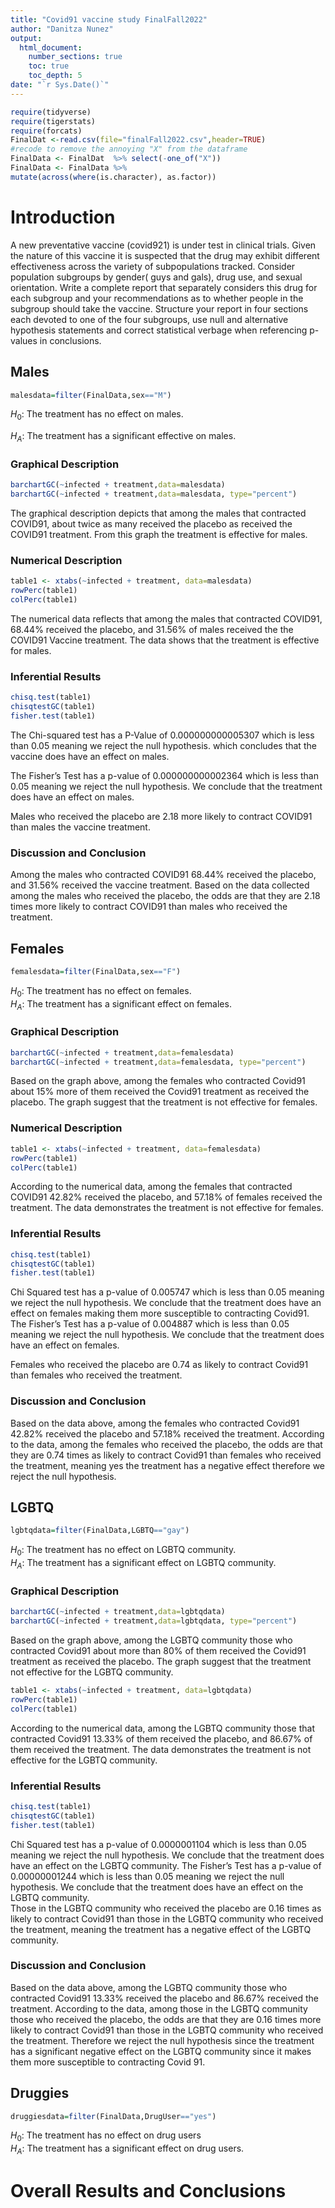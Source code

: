```yaml
---
title: "Covid91 vaccine study FinalFall2022"
author: "Danitza Nunez"
output: 
  html_document:
    number_sections: true
    toc: true
    toc_depth: 5
date: "`r Sys.Date()`" 
---
```


```r
require(tidyverse)
require(tigerstats)
require(forcats)
FinalDat <-read.csv(file="finalFall2022.csv",header=TRUE)
#recode to remove the annoying "X" from the dataframe
FinalData <- FinalDat  %>% select(-one_of("X"))
FinalData <- FinalData %>%
mutate(across(where(is.character), as.factor))
```

# Introduction

A new  preventative vaccine (covid921) is under test in clinical trials. Given the nature of this vaccine it is suspected that the drug may exhibit different effectiveness across the variety of subpopulations tracked. Consider population subgroups by gender( guys and gals), drug use, and sexual orientation. Write a complete report that separately considers this drug for each subgroup and your recommendations as to whether people in the subgroup should take the vaccine. Structure your report in four sections each devoted to one of the four subgroups, use null and alternative hypothesis statements and correct statistical verbage when referencing p-values in conclusions.

## Males
```r
malesdata=filter(FinalData,sex=="M")
```


$H_0$: The treatment has no effect on males. 

$H_A$: The treatment has a significant effective on males. 


### Graphical Description
```r
barchartGC(~infected + treatment,data=malesdata)
barchartGC(~infected + treatment,data=malesdata, type="percent")

```


The graphical description depicts that among the males that contracted COVID91, about twice as many received the placebo as received the COVID91 treatment. From this graph the treatment is effective for males. 



### Numerical Description 

```r
table1 <- xtabs(~infected + treatment, data=malesdata)
rowPerc(table1)
colPerc(table1)
```
The numerical data reflects that among the males that contracted COVID91, 68.44% received the placebo, and 31.56% of males received the the COVID91 Vaccine treatment. The data shows that the treatment is effective for males.  


### Inferential Results  

```r
chisq.test(table1)
chisqtestGC(table1)
fisher.test(table1)
```


The Chi-squared test has a P-Value of 0.000000000005307 which is less than 0.05 meaning we reject the null hypothesis. which concludes that the vaccine does have an effect on males. 

The Fisher's Test has a p-value of 0.000000000002364 which is less than 0.05 meaning we reject the null hypothesis. We conclude that the treatment does have an effect on males. 


Males who received the placebo are 2.18 more likely to contract COVID91 than males the vaccine treatment.



### Discussion and Conclusion

Among the males who contracted COVID91 68.44% received the placebo, and 31.56% received the vaccine treatment. Based on the data collected among the males who received the placebo, the odds are that they are  2.18 times more likely to contract COVID91 than males who received the treatment.


## Females

```r
femalesdata=filter(FinalData,sex=="F")
```

$H_0$: The treatment has no effect on females.  
$H_A$: The treatment has a significant effect on females. 



### Graphical Description  
```r
barchartGC(~infected + treatment,data=femalesdata)
barchartGC(~infected + treatment,data=femalesdata, type="percent")
```


Based on the graph above, among the females who contracted Covid91 about 15% more of them received the Covid91 treatment as received the placebo. The graph suggest that the treatment is not effective for females.  



### Numerical Description
```r
table1 <- xtabs(~infected + treatment, data=femalesdata)
rowPerc(table1)
colPerc(table1)
```


According to the numerical data, among the females that contracted COVID91 42.82% received the placebo, and 57.18% of females received the treatment. The data demonstrates the treatment is not effective for females.  


### Inferential Results  
```r
chisq.test(table1)
chisqtestGC(table1)
fisher.test(table1)
```

Chi Squared test has a p-value of 0.005747 which is less than 0.05 meaning we reject the null hypothesis. We conclude that the treatment does have an effect on females making them more susceptible to contracting Covid91. 
The Fisher's Test has a p-value of 0.004887 which is less than 0.05 meaning we reject the null hypothesis. We conclude that the treatment does have an effect on females.

Females who received the placebo are 0.74 as likely to contract Covid91 than females who received the treatment.  


### Discussion and Conclusion  

Based on the data above, among the females who contracted Covid91 42.82% received the placebo and 57.18% received the treatment. According to the data, among the females who received the placebo, the odds are that they are 0.74 times as likely to contract Covid91 than females who received the treatment, meaning yes the treatment has a negative effect therefore we reject the null hypothesis.  



## LGBTQ

```r
lgbtqdata=filter(FinalData,LGBTQ=="gay")
```

$H_0$: The treatment has no effect on LGBTQ community.  
$H_A$: The treatment has a significant effect on LGBTQ community.  


### Graphical Description  
```r
barchartGC(~infected + treatment,data=lgbtqdata)
barchartGC(~infected + treatment,data=lgbtqdata, type="percent")
```
  
Based on the graph above, among the LGBTQ community those who contracted Covid91 about more than 80% of them received the Covid91 treatment as received the placebo. The graph suggest that the treatment not effective for the LGBTQ community.  


```r
table1 <- xtabs(~infected + treatment, data=lgbtqdata)
rowPerc(table1)
colPerc(table1)
```
According to the numerical data, among the LGBTQ community those that contracted Covid91 13.33% of them received the placebo, and 86.67% of them received the  treatment. The data demonstrates the treatment is not effective for the LGBTQ community. 



### Inferential Results  
```r
chisq.test(table1)
chisqtestGC(table1)
fisher.test(table1)
```

Chi Squared test has a p-value of 0.0000001104 which is less than 0.05 meaning we reject the null hypothesis. We conclude that the treatment does have an effect on the LGBTQ community.
The Fisher's Test has a p-value of 0.00000001244 which is less than 0.05 meaning we reject the null hypothesis. We conclude that the treatment does have an effect on the LGBTQ community.  
Those in the LGBTQ community who received the placebo are 0.16 times as likely to contract Covid91 than those in the LGBTQ community who received the treatment, meaning the treatment has a negative effect of the LGBTQ community.  



### Discussion and Conclusion    

Based on the data above, among the LGBTQ community those who contracted Covid91 13.33% received the placebo and 86.67% received the treatment. According to the data, among those in the LGBTQ community those who received the placebo, the odds are that they are 0.16 times more likely to contract Covid91 than those in the LGBTQ community who received the treatment. Therefore we reject the null hypothesis since the treatment has a significant negative effect on the LGBTQ community since it makes them more susceptible to contracting Covid 91.  




## Druggies


```r
druggiesdata=filter(FinalData,DrugUser=="yes")
```

$H_0$: The treatment has no effect on drug users   
$H_A$: The treatment has a significant effect on drug users.  



# Overall Results and Conclusions